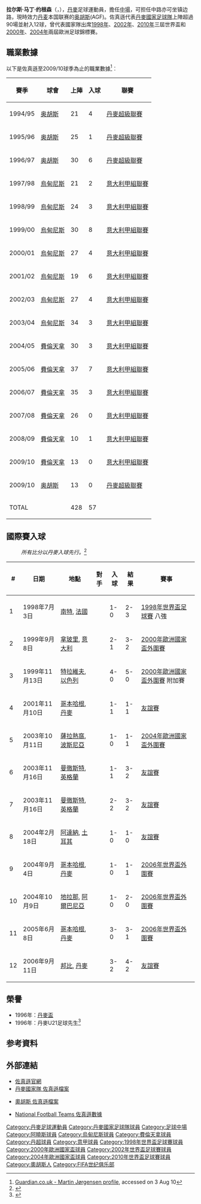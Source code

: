 {{noteta
|G1=意甲
|T=zh-hans:马丁·约根森;zh-hk:馬田·佐真遜;zh-tw:馬丁·約根森;
|1=zh-hans:约根森;zh-hk:佐真遜;zh-tw:約根森;
|2=zh-hans:马丁;zh-hk:馬田;zh-tw:馬丁;
}}
{{Football player infobox
| playername= 马丁·约根森<br />''Martin Jørgensen''
| image = [[File:Martin_Jorgensen.jpg|250px]]
| fullname = 拉尔斯·马丁·约根森<br />Lars Martin Jørgensen
| dateofbirth = {{birth date and age|1975|10|6}}
| cityofbirth = [[奧爾胡斯|奧爾胡斯]]
| countryofbirth = 丹麦
| height = {{height|m=1.80}}
| currentclub = （丹麦）[[奥胡斯体操协会俱乐部|奥胡斯]]
| clubnumber = 10
| position = [[中場|中場]]
| youthyears = 1979-1988<br />1989-1993
| youthclubs = IF Midtdjurs<br />[[奥胡斯体操协会俱乐部|奥胡斯]]
| years = 1994-1997<br />1997-2004<br />2004-2010<br />2010-
| clubs = （丹麦）[[奥胡斯体操协会俱乐部|奥胡斯]]<br />（意大利）[[烏甸尼斯足球會|烏甸尼斯]]<br />（意大利）[[費倫天拿|費倫天拿]]<br />（丹麦）[[奥胡斯体操协会俱乐部|奥胡斯]]
| caps(goals) = {{0}}76 (11)<br />182 (30)<br />151 (14)<br />{{0}}{{0}}9 {{0}}(0)
| nationalyears = 1994-1997<br />1998-
| nationalteam = {{flagicon|DEN}} [[丹麥21歲以下國家足球隊|丹麥U21]] <br /> {{fb|DEN}}
| nationalcaps(goals) = {{0}}31 {{0}}(9)<br />{{0}}102 (12)
| pcupdate = 2010年3月14日
| ntupdate = 2013年7月29日
}}
'''拉尔斯·马丁·约根森'''（{{lang-da|Lars Martin Jørgensen}}，{{bd|1975年|10月6日|||Jørgensen}}），[[丹麥|丹麥]]足球運動員，擔任[[中場|中場]]，可担任中路亦可坐镇边路，現時效力[[丹麦|丹麦]]本国联赛的[[奥胡斯体操协会俱乐部|奥胡斯]](AGF)。佐真遜代表[[丹麥國家足球隊|丹麥國家足球隊]]上陣超過90場並射入12球，曾代表國家隊出席[[1998年世界盃足球賽|1998年]]、[[2002年世界盃足球賽|2002年]]、[[2010年世界盃足球賽|2010年]]三屆世界盃和[[2000年歐洲足球錦標賽|2000年]]、[[2004年歐洲足球錦標賽|2004年]]兩屆歐洲足球錦標賽。

== 職業數據 ==
以下是佐真遜至2009/10球季為止的職業數據<ref>[http://guardian.touch-line.com/?CTID=10&CPID=127&TEID=1228&PLID=5930&pStr=Player Guardian.co.uk - Martin Jørgensen profile], accessed on 3 Aug 10</ref>︰
{| class="wikitable"
|-
! 賽季 !! 球會 !! 上陣 !! 入球 !! 聯賽  
|-  
| 1994/95 || [[奥胡斯体操协会俱乐部|奥胡斯]] || {{0}}21 || {{0}}{{0}}4 || [[丹麥超級聯賽|丹麥超級聯賽]]
|- 
| 1995/96 || [[奥胡斯体操协会俱乐部|奥胡斯]] || {{0}}25 || {{0}}{{0}}1 || [[丹麥超級聯賽|丹麥超級聯賽]]
|- 
| 1996/97 || [[奥胡斯体操协会俱乐部|奥胡斯]] || {{0}}30 || {{0}}{{0}}6 || [[丹麥超級聯賽|丹麥超級聯賽]]
|- 
| 1997/98 || [[烏甸尼斯足球會|烏甸尼斯]] || {{0}}21 || {{0}}{{0}}2 || [[意大利甲組聯賽|意大利甲組聯賽]]  
|- 
| 1998/99 || [[烏甸尼斯足球會|烏甸尼斯]] || {{0}}24 || {{0}}{{0}}3 || [[意大利甲組聯賽|意大利甲組聯賽]]  
|- 
| 1999/00 || [[烏甸尼斯足球會|烏甸尼斯]] || {{0}}30 || {{0}}{{0}}8 || [[意大利甲組聯賽|意大利甲組聯賽]]  
|- 
| 2000/01 || [[烏甸尼斯足球會|烏甸尼斯]] || {{0}}27 || {{0}}{{0}}4 || [[意大利甲組聯賽|意大利甲組聯賽]]  
|- 
| 2001/02 || [[烏甸尼斯足球會|烏甸尼斯]] || {{0}}19 || {{0}}{{0}}6 || [[意大利甲組聯賽|意大利甲組聯賽]]  
|- 
| 2002/03 || [[烏甸尼斯足球會|烏甸尼斯]] || {{0}}27 || {{0}}{{0}}4 || [[意大利甲組聯賽|意大利甲組聯賽]]  
|- 
| 2003/04 || [[烏甸尼斯足球會|烏甸尼斯]] || {{0}}34 || {{0}}{{0}}3 || [[意大利甲組聯賽|意大利甲組聯賽]]  
|- 
| 2004/05 || [[費倫天拿|費倫天拿]] || {{0}}30 || {{0}}{{0}}3 || [[意大利甲組聯賽|意大利甲組聯賽]]  
|- 
| 2005/06 || [[費倫天拿|費倫天拿]] || {{0}}37 || {{0}}{{0}}7 || [[意大利甲組聯賽|意大利甲組聯賽]]  
|- 
| 2006/07 || [[費倫天拿|費倫天拿]] || {{0}}35 || {{0}}{{0}}3 || [[意大利甲組聯賽|意大利甲組聯賽]]  
|- 
| 2007/08 || [[費倫天拿|費倫天拿]] || {{0}}26 || {{0}}{{0}}0 || [[意大利甲組聯賽|意大利甲組聯賽]]  
|- 
| 2008/09 || [[費倫天拿|費倫天拿]] || {{0}}10 || {{0}}{{0}}1 || [[意大利甲組聯賽|意大利甲組聯賽]]  
|- 
| 2009/10 || [[費倫天拿|費倫天拿]] || {{0}}13 || {{0}}{{0}}0 || [[意大利甲組聯賽|意大利甲組聯賽]]  
|- 
| 2009/10 || [[奥胡斯体操协会俱乐部|奥胡斯]] || {{0}}13 || {{0}}{{0}}0 || [[丹麥超級聯賽|丹麥超級聯賽]]
|- 
! colspan=2 |TOTAL  
! 428  
! 57  
!  
|}

== 國際賽入球 ==
:''所有比分以丹麥入球先行。''<ref>{{Cite web |url=http://www.dbu.dk/landshold/landsholdsdatabasen/LBasePlayerInfo.aspx?playerid=1564&teamtypeid=330&event=4#match |title=DBU Martin Jørgensen scoring record |accessdate=2010-08-01 |archive-date=2010-07-01 |archive-url=https://web.archive.org/web/20100701114547/http://www.dbu.dk/landshold/Landsholdsdatabasen/LBaseplayerInfo.aspx?playerid=1564&teamtypeid=330&event=4#match |dead-url=no }}</ref>


{| class="wikitable"
! # !! 日期 !! 地點 !! 對手 !! 入球 !! 結果 !! 賽事
|-
| 1 || 1998年7月3日 || [[南特|南特]], [[法國|法國]] || {{fb|BRA}} || 1-0 || 2-3 || [[1998年世界盃足球賽|1998年世界盃足球賽]] 八強
|-
| 2 || 1999年9月8日 || [[拿玻里|拿玻里]], [[意大利|意大利]] || {{fb|ITA}} || 2-1 || 3-2 || [[2000年歐洲國家盃外圍賽|2000年歐洲國家盃外圍賽]]
|-
| 3 || 1999年11月13日 || [[特拉維夫|特拉維夫]], [[以色列|以色列]] || {{fb|ISR}} || 4-0 || 5-0 || [[2000年歐洲國家盃外圍賽|2000年歐洲國家盃外圍賽]] 附加賽
|-
| 4 || 2001年11月10日 || [[哥本哈根|哥本哈根]], [[丹麥|丹麥]] || {{fb|NED}} || 1-1 || 1-1 || [[友誼賽|友誼賽]]
|-
| 5 || 2003年10月11日 || [[薩拉熱窩|薩拉熱窩]], [[波斯尼亞|波斯尼亞]] || {{fb|BIH}} || 1-0 || 1-1 || [[2004年歐洲國家盃外圍賽|2004年歐洲國家盃外圍賽]]
|-
| 6 || 2003年11月16日 || [[曼徹斯特|曼徹斯特]], [[英格蘭|英格蘭]] || {{fb|ENG}} || 1-1 || 3-2 || [[友誼賽|友誼賽]]
|-
| 7 || 2003年11月16日 || [[曼徹斯特|曼徹斯特]], [[英格蘭|英格蘭]] || {{fb|ENG}} || 2-2 || 3-2 || [[友誼賽|友誼賽]]
|-
| 8 || 2004年2月18日 || [[阿達納|阿達納]], [[土耳其|土耳其]] || {{fb|TUR}} || 1-0 || 1-0 || [[友誼賽|友誼賽]]
|-
| 9 || 2004年9月4日 || [[哥本哈根|哥本哈根]], [[丹麥|丹麥]] || {{fb|UKR}} || 1-0 || 1-1 || [[2006年世界盃足球賽外圍賽-歐洲區|2006年世界盃外圍賽]]
|-
| 10 || 2004年10月9日 || [[地拉那|地拉那]], [[阿爾巴尼亞|阿爾巴尼亞]] || {{fb|ALB}} || 1-0 || 2-0 || [[2006年世界盃足球賽外圍賽-歐洲區|2006年世界盃外圍賽]]
|-
| 11 || 2005年6月8日 || [[哥本哈根|哥本哈根]], [[丹麥|丹麥]] || {{fb|ALB}} || 3-0 || 3-1 || [[2006年世界盃足球賽外圍賽-歐洲區|2006年世界盃外圍賽]]
|-
| 12 || 2006年9月11日 || [[邦比|邦比]], [[丹麥|丹麥]] || {{fb|POR}} || 3-2 || 4-2 || [[友誼賽|友誼賽]]
|}

== 榮譽 ==
* 1996年：[[丹麥盃|丹麥盃]]
* 1996年：丹麥U21足球先生<ref>{{Cite web |url=http://www.dbu.dk/page.aspx?id=318 |title=DBU 丹麦足协 年度最佳年青球员 |accessdate=2013-07-29 |archive-date=2018-12-12 |archive-url=https://web.archive.org/web/20181212144542/https://www.dbu.dk/page.aspx?id=318 |dead-url=no }}</ref>

== 参考資料 ==
{{reflist}}

== 外部連結 ==
* [https://web.archive.org/web/20070711091854/http://martin-jorgensen.dk/ 佐真遜官網]
* [http://www.dbu.dk/landshold/landsholdsdatabasen/LBasePlayerInfo.aspx?playerid=1564 丹麥國家隊 佐真遜檔案] {{Wayback|url=http://www.dbu.dk/landshold/landsholdsdatabasen/LBasePlayerInfo.aspx?playerid=1564 |date=20100701110013 }}
* {{da icon}} [https://web.archive.org/web/20100917053536/http://agffodbold.dk/SpillerProfil.asp?id=1737 奧胡斯 佐真遜檔案]
* [https://web.archive.org/web/20070929170114/http://www.national-football-teams.com/php/spieler.php?id=2021 National Football Teams 佐真遜數據]

{{1998年世界盃足球賽丹麥參賽名單}}
{{2000年歐洲足球錦標賽丹麥參賽名單}}
{{2002年世界盃足球賽丹麥參賽名單}}
{{2004年歐洲足球錦標賽丹麥參賽名單}}
{{Denmark Squad 2010 World Cup}}


{{DEFAULTSORT:Jorgensen, Martin}}
[[Category:丹麥足球運動員|Category:丹麥足球運動員]]
[[Category:丹麥國家足球隊球員|Category:丹麥國家足球隊球員]]
[[Category:足球中場|Category:足球中場]]
[[Category:阿曉斯球員|Category:阿曉斯球員]]
[[Category:烏甸尼斯球員|Category:烏甸尼斯球員]]
[[Category:費倫天拿球員|Category:費倫天拿球員]]
[[Category:丹超球員|Category:丹超球員]]
[[Category:意甲球員|Category:意甲球員]]
[[Category:1998年世界盃足球賽球員|Category:1998年世界盃足球賽球員]]
[[Category:2000年歐洲國家盃球員|Category:2000年歐洲國家盃球員]]
[[Category:2002年世界盃足球賽球員|Category:2002年世界盃足球賽球員]]
[[Category:2004年歐洲國家盃球員|Category:2004年歐洲國家盃球員]]
[[Category:2010年世界盃足球賽球員|Category:2010年世界盃足球賽球員]]
[[Category:奧胡斯人|Category:奧胡斯人]]
[[Category:FIFA世纪俱乐部|Category:FIFA世纪俱乐部]]